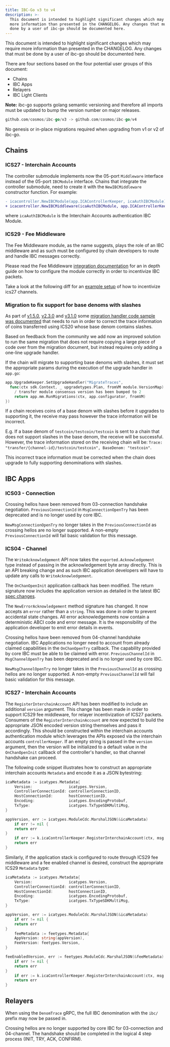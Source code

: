 ```yaml
---
title: IBC-Go v3 to v4
description: >-
  This document is intended to highlight significant changes which may require
  more information than presented in the CHANGELOG. Any changes that must be
  done by a user of ibc-go should be documented here.
---
```


This document is intended to highlight significant changes which may require more information than presented in the CHANGELOG.
Any changes that must be done by a user of ibc-go should be documented here.

There are four sections based on the four potential user groups of this document:

* Chains
* IBC Apps
* Relayers
* IBC Light Clients

**Note:** ibc-go supports golang semantic versioning and therefore all imports must be updated to bump the version number on major releases.

```go
github.com/cosmos/ibc-go/v3 -> github.com/cosmos/ibc-go/v4
```

No genesis or in-place migrations required when upgrading from v1 or v2 of ibc-go.

## Chains

### ICS27 - Interchain Accounts

The controller submodule implements now the 05-port `Middleware` interface instead of the 05-port `IBCModule` interface. Chains that integrate the controller submodule, need to create it with the `NewIBCMiddleware` constructor function. For example:

```diff
- icacontroller.NewIBCModule(app.ICAControllerKeeper, icaAuthIBCModule)
+ icacontroller.NewIBCMiddleware(icaAuthIBCModule, app.ICAControllerKeeper)
```

where `icaAuthIBCModule` is the Interchain Accounts authentication IBC Module.

### ICS29 - Fee Middleware

The Fee Middleware module, as the name suggests, plays the role of an IBC middleware and as such must be configured by chain developers to route and handle IBC messages correctly.

Please read the Fee Middleware [integration documentation](/ibc/v8.5.x/light-clients/wasm/integration) for an in depth guide on how to configure the module correctly in order to incentivize IBC packets.

Take a look at the following diff for an [example setup](https://github.com/cosmos/ibc-go/pull/1432/files#diff-d18972debee5e64f16e40807b2ae112ddbe609504a93ea5e1c80a5d489c3a08aL366) of how to incentivize ics27 channels.

### Migration to fix support for base denoms with slashes

As part of [v1.5.0](https://github.com/cosmos/ibc-go/releases/tag/v1.5.0), [v2.3.0](https://github.com/cosmos/ibc-go/releases/tag/v2.3.0) and [v3.1.0](https://github.com/cosmos/ibc-go/releases/tag/v3.1.0) some [migration handler code sample was documented](/ibc/v8.5.x/migrations/support-denoms-with-slashes#upgrade-proposal) that needs to run in order to correct the trace information of coins transferred using ICS20 whose base denom contains slashes.

Based on feedback from the community we add now an improved solution to run the same migration that does not require copying a large piece of code over from the migration document, but instead requires only adding a one-line upgrade handler.

If the chain will migrate to supporting base denoms with slashes, it must set the appropriate params during the execution of the upgrade handler in `app.go`:

```go
app.UpgradeKeeper.SetUpgradeHandler("MigrateTraces",
  func(ctx sdk.Context, _ upgradetypes.Plan, fromVM module.VersionMap) (module.VersionMap, error) {
    / transfer module consensus version has been bumped to 2
    return app.mm.RunMigrations(ctx, app.configurator, fromVM)
})
```

If a chain receives coins of a base denom with slashes before it upgrades to supporting it, the receive may pass however the trace information will be incorrect.

E.g. If a base denom of `testcoin/testcoin/testcoin` is sent to a chain that does not support slashes in the base denom, the receive will be successful. However, the trace information stored on the receiving chain will be: `Trace: "transfer/{channel-id}/testcoin/testcoin", BaseDenom: "testcoin"`.

This incorrect trace information must be corrected when the chain does upgrade to fully supporting denominations with slashes.

## IBC Apps

### ICS03 - Connection

Crossing hellos have been removed from 03-connection handshake negotiation.
`PreviousConnectionId` in `MsgConnectionOpenTry` has been deprecated and is no longer used by core IBC.

`NewMsgConnectionOpenTry` no longer takes in the `PreviousConnectionId` as crossing hellos are no longer supported. A non-empty `PreviousConnectionId` will fail basic validation for this message.

### ICS04 - Channel

The `WriteAcknowledgement` API now takes the `exported.Acknowledgement` type instead of passing in the acknowledgement byte array directly.
This is an API breaking change and as such IBC application developers will have to update any calls to `WriteAcknowledgement`.

The `OnChanOpenInit` application callback has been modified.
The return signature now includes the application version as detailed in the latest IBC [spec changes](https://github.com/cosmos/ibc/pull/629).

The `NewErrorAcknowledgement` method signature has changed.
It now accepts an `error` rather than a `string`. This was done in order to prevent accidental state changes.
All error acknowledgements now contain a deterministic ABCI code and error message. It is the responsibility of the application developer to emit error details in events.

Crossing hellos have been removed from 04-channel handshake negotiation.
IBC Applications no longer need to account from already claimed capabilities in the `OnChanOpenTry` callback. The capability provided by core IBC must be able to be claimed with error.
`PreviousChannelId` in `MsgChannelOpenTry` has been deprecated and is no longer used by core IBC.

`NewMsgChannelOpenTry` no longer takes in the `PreviousChannelId` as crossing hellos are no longer supported. A non-empty `PreviousChannelId` will fail basic validation for this message.

### ICS27 - Interchain Accounts

The `RegisterInterchainAccount` API has been modified to include an additional `version` argument. This change has been made in order to support ICS29 fee middleware, for relayer incentivization of ICS27 packets.
Consumers of the `RegisterInterchainAccount` are now expected to build the appropriate JSON encoded version string themselves and pass it accordingly.
This should be constructed within the interchain accounts authentication module which leverages the APIs exposed via the interchain accounts `controllerKeeper`. If an empty string is passed in the `version` argument, then the version will be initialized to a default value in the `OnChanOpenInit` callback of the controller's handler, so that channel handshake can proceed.

The following code snippet illustrates how to construct an appropriate interchain accounts `Metadata` and encode it as a JSON bytestring:

```go expandable
icaMetadata := icatypes.Metadata{
    Version:                icatypes.Version,
    ControllerConnectionId: controllerConnectionID,
    HostConnectionId:       hostConnectionID,
    Encoding:               icatypes.EncodingProtobuf,
    TxType:                 icatypes.TxTypeSDKMultiMsg,
}

appVersion, err := icatypes.ModuleCdc.MarshalJSON(&icaMetadata)
    if err != nil {
    return err
}
    if err := k.icaControllerKeeper.RegisterInterchainAccount(ctx, msg.ConnectionId, msg.Owner, string(appVersion)); err != nil {
    return err
}
```

Similarly, if the application stack is configured to route through ICS29 fee middleware and a fee enabled channel is desired, construct the appropriate ICS29 `Metadata` type:

```go expandable
icaMetadata := icatypes.Metadata{
    Version:                icatypes.Version,
    ControllerConnectionId: controllerConnectionID,
    HostConnectionId:       hostConnectionID,
    Encoding:               icatypes.EncodingProtobuf,
    TxType:                 icatypes.TxTypeSDKMultiMsg,
}

appVersion, err := icatypes.ModuleCdc.MarshalJSON(&icaMetadata)
    if err != nil {
    return err
}
    feeMetadata := feetypes.Metadata{
    AppVersion: string(appVersion),
    FeeVersion: feetypes.Version,
}

feeEnabledVersion, err := feetypes.ModuleCdc.MarshalJSON(&feeMetadata)
    if err != nil {
    return err
}
    if err := k.icaControllerKeeper.RegisterInterchainAccount(ctx, msg.ConnectionId, msg.Owner, string(feeEnabledVersion)); err != nil {
    return err
}
```

## Relayers

When using the `DenomTrace` gRPC, the full IBC denomination with the `ibc/` prefix may now be passed in.

Crossing hellos are no longer supported by core IBC for 03-connection and 04-channel. The handshake should be completed in the logical 4 step process (INIT, TRY, ACK, CONFIRM).
